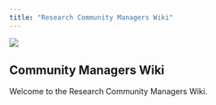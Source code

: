 ```yaml
---
title: "Research Community Managers Wiki"
---
```


![](images/community-managers.png)

## Community Managers Wiki
Welcome to the Research Community Managers Wiki.
